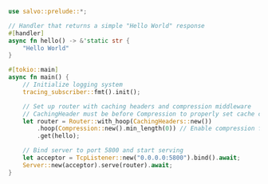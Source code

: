 ```rust  title="caching-headers/src/main.rs"
use salvo::prelude::*;

// Handler that returns a simple "Hello World" response
#[handler]
async fn hello() -> &'static str {
    "Hello World"
}

#[tokio::main]
async fn main() {
    // Initialize logging system
    tracing_subscriber::fmt().init();

    // Set up router with caching headers and compression middleware
    // CachingHeader must be before Compression to properly set cache control headers
    let router = Router::with_hoop(CachingHeaders::new())
        .hoop(Compression::new().min_length(0)) // Enable compression for all responses
        .get(hello);

    // Bind server to port 5800 and start serving
    let acceptor = TcpListener::new("0.0.0.0:5800").bind().await;
    Server::new(acceptor).serve(router).await;
}

```